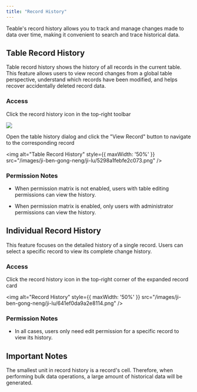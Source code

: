 ```yaml
---
title: "Record History"
---
```


Teable's record history allows you to track and manage changes made to data over time, making it convenient to search and trace historical data.

## Table Record History

Table record history shows the history of all records in the current table. This feature allows users to view record changes from a global table perspective, understand which records have been modified, and helps recover accidentally deleted record data.

### Access

Click the record history icon in the top-right toolbar

![](/images/ji-ben-gong-neng/ji-lu/e67f68d2ef9d72c2.png)

Open the table history dialog and click the "View Record" button to navigate to the corresponding record

<img alt="Table Record History" style={{ maxWidth: '50%' }} src="/images/ji-ben-gong-neng/ji-lu/5298a1febfe2c073.png" />

### Permission Notes

* When permission matrix is not enabled, users with table editing permissions can view the history.

* When permission matrix is enabled, only users with administrator permissions can view the history.

## Individual Record History

This feature focuses on the detailed history of a single record. Users can select a specific record to view its complete change history.

### Access

Click the record history icon in the top-right corner of the expanded record card

<img alt="Record History" style={{ maxWidth: '50%' }} src="/images/ji-ben-gong-neng/ji-lu/641ef0da9a2e8114.png" />

### Permission Notes

* In all cases, users only need edit permission for a specific record to view its history.

## Important Notes

The smallest unit in record history is a record's cell. Therefore, when performing bulk data operations, a large amount of historical data will be generated.

